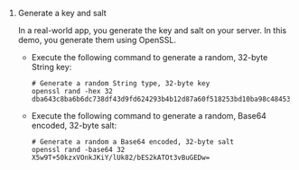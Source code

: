 1. Generate a key and salt

    In a real-world app, you generate the key and salt on your server. In this demo, you generate them using OpenSSL.

    - Execute the following command to generate a random, 32-byte String key:

        ```shell
        # Generate a random String type, 32-byte key
        openssl rand -hex 32
        dba643c8ba6b6dc738df43d9fd624293b4b12d87a60f518253bd10ba98c48453
        ```

    - Execute the following command to generate a random, Base64 encoded, 32-byte salt:

        ```shell
        # Generate a random a Base64 encoded, 32-byte salt
        openssl rand -base64 32
        X5w9T+50kzxVOnkJKiY/lUk82/bES2kATOt3vBuGEDw=
        ```